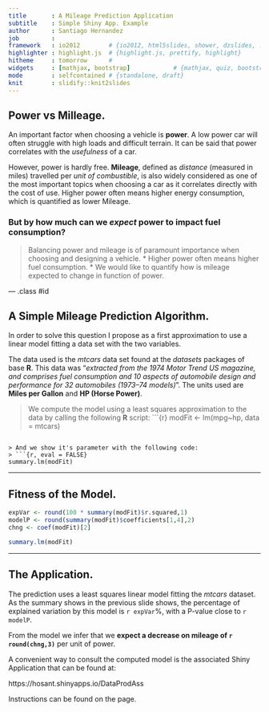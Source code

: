 ```yaml
---
title       : A Mileage Prediction Application
subtitle    : Simple Shiny App. Example
author      : Santiago Hernandez
job         : 
framework   : io2012        # {io2012, html5slides, shower, dzslides, ...}
highlighter : highlight.js  # {highlight.js, prettify, highlight}
hitheme     : tomorrow      # 
widgets     : [mathjax, bootstrap]            # {mathjax, quiz, bootstrap}
mode        : selfcontained # {standalone, draft}
knit        : slidify::knit2slides
---
```


## Power vs Milleage.  
  
An important factor when choosing a vehicle is **power**. A low power car will often struggle
with high loads and difficult terrain. It can be said that power correlates with the *usefulness*
of a car.  

However, power is hardly free. **Mileage**, defined as *distance* (measured in miles) travelled per *unit of combustible*, 
is also widely considered as one of the most important topics when choosing a car as it 
correlates directly with the cost of use. Higher power often means higher energy consumption, 
which is quantified as lower Mileage.  

### But by how much can we *expect* power to impact fuel consumption?  
  
> Balancing power and mileage is of paramount importance when choosing and designing a vehicle.
* Higher power often means higher fuel consumption.
* We would like to quantify how is mileage expected to change in function of power.

--- .class #id 

## A Simple Mileage Prediction Algorithm.

In order to solve this question I propose as a first approximation to use a linear model fitting
a data set with the two variables.  

The data used is the *mtcars* data set found at the *datasets* packages of base
**R**. This data was "*extracted from the 1974 Motor Trend US magazine, and comprises fuel 
consumption and 10 aspects of automobile design and performance for 32 automobiles (1973–74 models)*".
The units used are **Miles per Gallon** and **HP (Horse Power)**.  

> We compute the model using a least squares approximation to the data by calling the following **R** script:
> ```{r}
modFit <- lm(mpg~hp, data = mtcars)
```  

> And we show it's parameter with the following code:
> ```{r, eval = FALSE}
summary.lm(modFit)
```  

---

## Fitness of the Model.

```r
expVar <- round(100 * summary(modFit)$r.squared,1)
modelP <- round(summary(modFit)$coefficients[1,4],2)
chng <- coef(modFit)[2]
```

```r
summary.lm(modFit)
```

---

## The Application.

The prediction uses a least squares linear model fitting the *mtcars* dataset. As the summary shows 
in the previous slide shows, the percentage of 
explained variation by this model is `r expVar`%, with a P-value close to `r modelP`.  

From the model we infer that we **expect a decrease on mileage of `r round(chng,3)`** per unit of power.

A convenient way to consult the computed model is the associated Shiny Application that can be found at: 
  
https://hosant.shinyapps.io/DataProdAss

Instructions can be found on the page.
